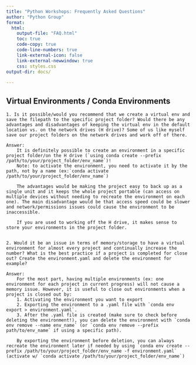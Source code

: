 ```yaml
---
title: "Python Workshops: Frequently Asked Questions"
author: "Python Group"
format: 
  html:
    output-file: "FAQ.html"
    toc: true
    code-copy: true
    code-line-numbers: true
    link-external-icon: false
    link-external-newwindow: true
    css: styles.css
output-dir: docs/
    
---
```


## Virtual Environments / Conda Environments

	1. Is it possible/would you recommend that we create a virtual env and save the filepath to the specific project folder? Would there be any advantages and disadvantages of keeping the virtual env in the default location vs. on the network drives (H drive)? Some of us like myself save our project folders on the network drives and work off of there. 
		
	Answer: 
		It is definitely possible to create an environment in a specific project folder/on the H drive (`using conda create --prefix /path/to/your/project_folder/env_name`)! 
		Note: to activate the environment, you need to activate it by the path, not by a name (ex:`conda activate /path/to/your/project_folder/env_name`)
		
		The advantages would be making the project easy to back up as a single unit and it keeps the whole project portable (can access on multiple devices without needing to recreate the environment on each one). The main disadvantage would be that access speed could be slower and network/permissions issues could cause the environment to be inaccessible. 
		
		If you are used to working off the H drive, it makes sense to store your environments in the project folder. 
		
			
	2. Would it be an issue in terms of memory/storage to have a virtual environment for almost every project and continually increase the number? What is the best practice if a project is completed for close out? Create the environment.yaml and delete the environment for example? 
		
	Answer: 
        For the most part, having multiple environments (ex: one environment for each project in current progress) will not cause a memory issue. However, it is useful to close out environments when a project is closed out by:
        1. Activating the environment you want to export
        2. Exporting the environment to a .yaml file with `conda env export > environment.yaml`. 
        3. After the .yaml file is created (make sure to check before deleting the environment!), you can delete the environment with `conda env remove --name env_name` (or `conda env remove --prefix path/to/env_name` if using a specific path). 
	
	    By exporting the environment before deletion, you can always recreate the environment later if needed by using `conda env create --prefix /path/to/your/project_folder/env_name -f environment.yaml` (activate w/ `conda activate /path/to/your/project_folder/env_name`)
